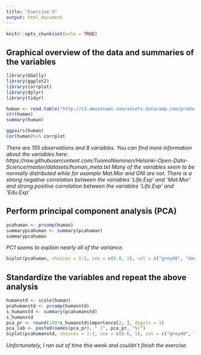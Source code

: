 ```yaml
---
title: "Exercise 5"
output: html_document
---
```


```r
knitr::opts_chunk$set(echo = TRUE)
```

## Graphical overview of the data and summaries of the variables

```r
library(GGally)
library(ggplot2)
library(corrplot)
library(dplyr)
library(tidyr)
```

```r
human <- read.table("http://s3.amazonaws.com/assets.datacamp.com/production/course_2218/datasets/human2.txt", sep  =",", header = T)
str(human)
summary(human)
```

```r
ggpairs(human)
cor(human)%>% corrplot
```

*There are 155 observations and 8 variables. You can find more information about the variables here: https://raw.githubusercontent.com/TuomoNieminen/Helsinki-Open-Data-Science/master/datasets/human_meta.txt*
*Many of the variables seem to be normally distributed while for example Mat.Mor and GNI are not. There is a strong negative correlation between the variables 'Life.Exp' and 'Mat.Mor' and strong positive correlation between the variables 'Life.Exp' and 'Edu.Exp'*

## Perform principal component analysis (PCA)
```r
pcahuman <- prcomp(human)
summarypcahuman <- summary(pcahuman)
summarypcahuman
```
*PC1 seems to explain nearly all of the variance.*
```r
biplot(pcahuman, choices = 1:2, cex = c(0.8, 1), col = c("grey40", "deeppink2"))
```

## Standardize the variables and repeat the above analysis
```r
humanstd <- scale(human)
pcahumanstd <- prcomp(humanstd)
s_humanstd <- summary(pcahumanstd)
s_humanstd
pca_pr <- round(100*s_humanstd$importance[2, ], digits = 1)
pca_lab <- paste0(names(pca_pr), " (", pca_pr, "%)")
biplot(pcahumanstd, choices = 1:2, cex = c(0.6, 1), col = c("grey40", "deeppink2"), xlab = pca_lab[1], ylab = pca_lab[2])
```

*Unfortunately, I ran out of time this week and couldn't finish the exercise.*